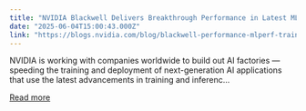 ```yaml
---
title: "NVIDIA Blackwell Delivers Breakthrough Performance in Latest MLPerf Training Results"
date: "2025-06-04T15:00:43.000Z"
link: "https://blogs.nvidia.com/blog/blackwell-performance-mlperf-training/"
---
```


NVIDIA is working with companies worldwide to build out AI factories — speeding the training and deployment of next-generation AI applications that use the latest advancements in training and inferenc...

[Read more](https://blogs.nvidia.com/blog/blackwell-performance-mlperf-training/)
